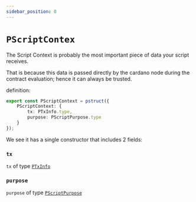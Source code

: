```yaml
---
sidebar_position: 0
---
```


# `PScriptContex`

The Script Context is probably the most important piece of data your script receives.

That is because this data is passed directly by the cardano node during the contract evaluation; hence it can always be trusted.


definition:

```ts
export const PScriptContext = pstruct({
    PScriptContext: {
        tx: PTxInfo.type,
        purpose: PScriptPurpose.type
    }
});
```

We see it has a single constructor that includes 2 fields:


### `tx`

`tx` of type [`PTxInfo`](./PTxInfo)

### `purpose`

`purpose` of type [`PScriptPurpose`](./PScriptPurpose)